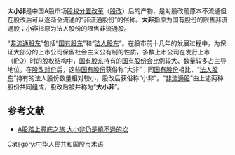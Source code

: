'''大小非'''是中国A股市场[[股权分置改革|股权分置改革]]（[[股改|股改]]）后的产物，是对股改前原本不流通但在股改后可以逐渐全流通的“非流通股份”的俗称。'''大非'''指原为国有股份的限售非流通股；'''小非'''指原为法人股份的限售非流通股。

“[[非流通股东|非流通股东]]”包括“[[国有股东|国有股东]]”和“[[法人股东|法人股东]]”。在股市前十几年的发展过程中，为保证大部分的上市公司保留社会主义公有制的性质，多数上市公司在发行上市（[[IPO|IPO]]）时的股权结构中，[[国有股东|国有股东]]持有的[[国有股份|国有股份]]会比例较大、数量较多占主导地位。在[[股改|股改]][[对价|对价]]后，这些[[国有股份|国有股份]]获俗称“大非”；同[[国有股份|国有股份]]相比，“[[法人股东|法人股东]]”持有的法人股份数量相对较小，股改后获俗称“小非”。“[[非流通股|非流通股]]”由上述两种股份共同组成，股改后被并称为“'''大小非'''”。

==参考文献==
*[https://web.archive.org/web/20140420012043/http://financenews.sina.com/chinanews/000-000-107-103/402/2008-12-28/1747382910.shtml A股踏上尋底之旅 大小非仍是繞不過的坎]

{{Econ-stub}}
[[Category:中华人民共和国股市术语|Category:中华人民共和国股市术语]]
